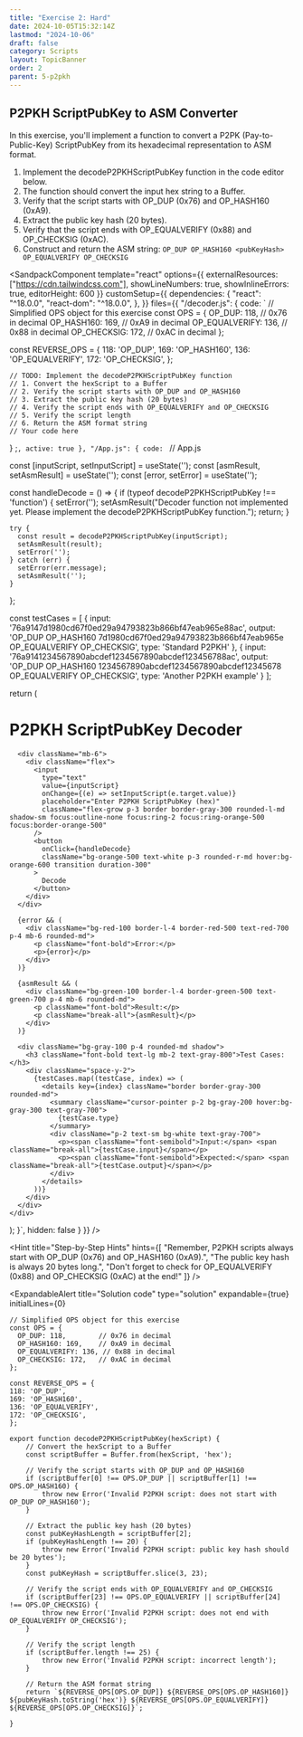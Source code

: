 ```yaml
---
title: "Exercise 2: Hard"
date: 2024-10-05T15:32:14Z
lastmod: "2024-10-06"
draft: false
category: Scripts
layout: TopicBanner
order: 2
parent: 5-p2pkh
---
```


## P2PKH ScriptPubKey to ASM Converter

In this exercise, you'll implement a function to convert a P2PK (Pay-to-Public-Key) ScriptPubKey from its hexadecimal representation to ASM format.

1. Implement the decodeP2PKHScriptPubKey function in the code editor below.
2. The function should convert the input hex string to a Buffer.
3. Verify that the script starts with OP_DUP (0x76) and OP_HASH160 (0xA9).
4. Extract the public key hash (20 bytes).
5. Verify that the script ends with OP_EQUALVERIFY (0x88) and OP_CHECKSIG (0xAC).
6. Construct and return the ASM string: `OP_DUP OP_HASH160 <pubKeyHash> OP_EQUALVERIFY OP_CHECKSIG`

<SandpackComponent
        template="react"
        options={{
          externalResources: ["https://cdn.tailwindcss.com"],
          showLineNumbers: true,
          showInlineErrors: true,
          editorHeight: 600
        }}
        customSetup={{
          dependencies: {
            "react": "^18.0.0",
            "react-dom": "^18.0.0",
          },
        }}
        files={{
          "/decoder.js": {
            code: `
// Simplified OPS object for this exercise
const OPS = {
  OP_DUP: 118,        // 0x76 in decimal
  OP_HASH160: 169,    // 0xA9 in decimal
  OP_EQUALVERIFY: 136, // 0x88 in decimal
  OP_CHECKSIG: 172,   // 0xAC in decimal
};

const REVERSE_OPS = {
118: 'OP_DUP',
169: 'OP_HASH160',
136: 'OP_EQUALVERIFY',
172: 'OP_CHECKSIG',
};

    // TODO: Implement the decodeP2PKHScriptPubKey function
    // 1. Convert the hexScript to a Buffer
    // 2. Verify the script starts with OP_DUP and OP_HASH160
    // 3. Extract the public key hash (20 bytes)
    // 4. Verify the script ends with OP_EQUALVERIFY and OP_CHECKSIG
    // 5. Verify the script length
    // 6. Return the ASM format string
    // Your code here
}
;`,
            active: true
          },
          "/App.js": {
            code: `
// App.js

  const [inputScript, setInputScript] = useState('');
  const [asmResult, setAsmResult] = useState('');
  const [error, setError] = useState('');

const handleDecode = () => {
if (typeof decodeP2PKHScriptPubKey !== 'function') {
setError('');
setAsmResult("Decoder function not implemented yet. Please implement the decodeP2PKHScriptPubKey function.");
return;
}

    try {
      const result = decodeP2PKHScriptPubKey(inputScript);
      setAsmResult(result);
      setError('');
    } catch (err) {
      setError(err.message);
      setAsmResult('');
    }

};

const testCases = [
{
input: '76a9147d1980cd67f0ed29a94793823b866bf47eab965e88ac',
output: 'OP_DUP OP_HASH160 7d1980cd67f0ed29a94793823b866bf47eab965e OP_EQUALVERIFY OP_CHECKSIG',
type: 'Standard P2PKH'
},
{
input: '76a9141234567890abcdef1234567890abcdef123456788ac',
output: 'OP_DUP OP_HASH160 1234567890abcdef1234567890abcdef12345678 OP_EQUALVERIFY OP_CHECKSIG',
type: 'Another P2PKH example'
}
];

return (

<div className="max-w-3xl mx-auto rounded-md m-4 mr-3 ml-3 p-4 bg-white shadow-md">
<h1 className="text-3xl font-bold mb-6 text-center text-gray-800">P2PKH ScriptPubKey Decoder</h1>

      <div className="mb-6">
        <div className="flex">
          <input
            type="text"
            value={inputScript}
            onChange={(e) => setInputScript(e.target.value)}
            placeholder="Enter P2PKH ScriptPubKey (hex)"
            className="flex-grow p-3 border border-gray-300 rounded-l-md shadow-sm focus:outline-none focus:ring-2 focus:ring-orange-500 focus:border-orange-500"
          />
          <button
            onClick={handleDecode}
            className="bg-orange-500 text-white p-3 rounded-r-md hover:bg-orange-600 transition duration-300"
          >
            Decode
          </button>
        </div>
      </div>

      {error && (
        <div className="bg-red-100 border-l-4 border-red-500 text-red-700 p-4 mb-6 rounded-md">
          <p className="font-bold">Error:</p>
          <p>{error}</p>
        </div>
      )}

      {asmResult && (
        <div className="bg-green-100 border-l-4 border-green-500 text-green-700 p-4 mb-6 rounded-md">
          <p className="font-bold">Result:</p>
          <p className="break-all">{asmResult}</p>
        </div>
      )}

      <div className="bg-gray-100 p-4 rounded-md shadow">
        <h3 className="font-bold text-lg mb-2 text-gray-800">Test Cases:</h3>
        <div className="space-y-2">
          {testCases.map((testCase, index) => (
            <details key={index} className="border border-gray-300 rounded-md">
              <summary className="cursor-pointer p-2 bg-gray-200 hover:bg-gray-300 text-gray-700">
                {testCase.type}
              </summary>
              <div className="p-2 text-sm bg-white text-gray-700">
                <p><span className="font-semibold">Input:</span> <span className="break-all">{testCase.input}</span></p>
                <p><span className="font-semibold">Expected:</span> <span className="break-all">{testCase.output}</span></p>
              </div>
            </details>
          ))}
        </div>
      </div>
    </div>

);
}`,
hidden: false
}
}}
/>

<Hint
    title="Step-by-Step Hints"
    hints={[
        "Remember, P2PKH scripts always start with OP_DUP (0x76) and OP_HASH160 (0xA9).",
        "The public key hash is always 20 bytes long.",
        "Don't forget to check for OP_EQUALVERIFY (0x88) and OP_CHECKSIG (0xAC) at the end!"
    ]}
/>

<ExpandableAlert
  title="Solution code"
  type="solution"
  expandable={true}
  initialLines={0}

>

```
// Simplified OPS object for this exercise
const OPS = {
  OP_DUP: 118,        // 0x76 in decimal
  OP_HASH160: 169,    // 0xA9 in decimal
  OP_EQUALVERIFY: 136, // 0x88 in decimal
  OP_CHECKSIG: 172,   // 0xAC in decimal
};

const REVERSE_OPS = {
118: 'OP_DUP',
169: 'OP_HASH160',
136: 'OP_EQUALVERIFY',
172: 'OP_CHECKSIG',
};

export function decodeP2PKHScriptPubKey(hexScript) {
    // Convert the hexScript to a Buffer
    const scriptBuffer = Buffer.from(hexScript, 'hex');

    // Verify the script starts with OP_DUP and OP_HASH160
    if (scriptBuffer[0] !== OPS.OP_DUP || scriptBuffer[1] !== OPS.OP_HASH160) {
        throw new Error('Invalid P2PKH script: does not start with OP_DUP OP_HASH160');
    }

    // Extract the public key hash (20 bytes)
    const pubKeyHashLength = scriptBuffer[2];
    if (pubKeyHashLength !== 20) {
        throw new Error('Invalid P2PKH script: public key hash should be 20 bytes');
    }
    const pubKeyHash = scriptBuffer.slice(3, 23);

    // Verify the script ends with OP_EQUALVERIFY and OP_CHECKSIG
    if (scriptBuffer[23] !== OPS.OP_EQUALVERIFY || scriptBuffer[24] !== OPS.OP_CHECKSIG) {
        throw new Error('Invalid P2PKH script: does not end with OP_EQUALVERIFY OP_CHECKSIG');
    }

    // Verify the script length
    if (scriptBuffer.length !== 25) {
        throw new Error('Invalid P2PKH script: incorrect length');
    }

    // Return the ASM format string
    return `${REVERSE_OPS[OPS.OP_DUP]} ${REVERSE_OPS[OPS.OP_HASH160]} ${pubKeyHash.toString('hex')} ${REVERSE_OPS[OPS.OP_EQUALVERIFY]} ${REVERSE_OPS[OPS.OP_CHECKSIG]}`;

}

```

</ExpandableAlert>
